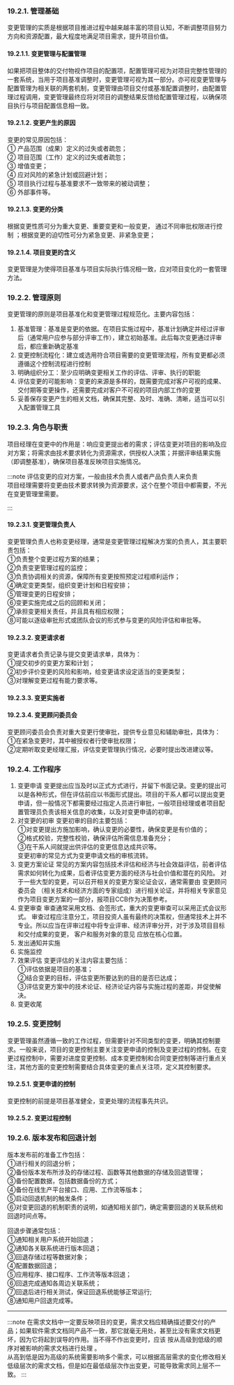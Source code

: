### 19.2.1. 管理基础
变更管理的实质是根据项目推进过程中越来越丰富的项目认知，不断调整项目努力方向和资源配置，最大程度地满足项目需求，提升项目价值。

#### 19.2.1.1. 变更管理与配置管理
如果把项目整体的交付物视作项目的配置项，配置管理可视为对项目完整性管理的一套系统，当用于项目基准调整时，变更管理可视为其一部分。亦可视变更管理与配置管理为相关联的两套机制，变更管理由项目交付或基准配置调整时，由配置管理过程调用，变更管理最终应将对项目的调整结果反馈给配置管理过程，以确保项目执行与项目配置信息相一致。

#### 19.2.1.2. 变更产生的原因
变更的常见原因包括：  
① 产品范围（成果）定义的过失或者疏忽；  
② 项目范围（工作）定义的过失或者疏忽；  
③ 增值变更；  
④ 应对风险的紧急计划或回避计划；  
⑤ 项目执行过程与基准要求不一致带来的被动调整；  
⑥ 外部事件等。

#### 19.2.1.3. 变更的分类
根据变更性质可分为重大变更、重要变更和一般变更， <Highlight>通过不同审批权限进行控制</Highlight> ；根据变更的迫切性可分为紧急变更、非紧急变更；

#### 19.2.1.4. 项目变更的含义
变更管理是为使得项目基准与项目实际执行情况相一致，应对项目变化的一套管理方法。

### 19.2.2. 管理原则
变更管理的原则是项目基准化和变更管理过程规范化。主要内容包括：
1. 基准管理：基准是变更的依据。在项目实施过程中，基准计划确定并经过评审后（通常用户应参与部分评审工作），建立初始基准。此后每次变更通过评审后，都应重新确定基准
2. 变更控制流程化：建立或选用符合项目需要的变更管理流程，所有变更都必须遵循这个控制流程进行控制
3. 明确组织分工：至少应明确变更相关工作的评估、评审、执行的职能
4. 评估变更的可能影响：变更的来源是多样的，既需要完成对客户可视的成果、交付期等变更操作，还需要完成对客户不可视的项目内部工作的变更
5. 妥善保存变更产生的相关文档，确保其完整、及时、准确、清晰，适当可以引入配置管理工具

### 19.2.3. 角色与职责
项目经理在变更中的作用是：响应变更提出者的需求；评估变更对项目的影响及应对方案；将需求由技术要求转化为资源需求，供授权人决策；并据评审结果实施（即调整基准），确保项目基准反映项目实施情况。

:::note
评估变更的应对方案，一般由技术负责人或者产品负责人来负责  
项目经理需要将变更由技术要求转换为资源要求，这个在整个项目中都需要，不光在变更管理里需要。  

:::

#### 19.2.3.1. 变更管理负责人
变更管理负责人也称变更经理，通常是变更管理过程解决方案的负责人，其主要职责包括：  
①负责整个变更过程方案的结果；  
②负责变更管理过程的监控；  
③负责协调相关的资源，保障所有变更按照预定过程顺利运作；  
④确定变更类型，组织变更计划和日程安排；  
⑤管理变更的日程安排；  
⑥变更实施完成之后的回顾和关闭；  
⑦承担变更相关责任，并且具有相应权限；  
⑧可能以逐级审批形式或团队会议的形式参与变更的风险评估和审批等。

#### 19.2.3.2. 变更请求者
变更请求者负责记录与提交变更请求单，具体为：  
①提交初步的变更方案和计划；  
②初步评价变更的风险和影响，给变更请求设定适当的变更类型；  
③对理解变更过程有能力要求等。

#### 19.2.3.3. 变更实施者

#### 19.2.3.4. 变更顾问委员会
变更顾问委员会负责对重大变更行使审批，提供专业意见和辅助审批，具体为：  
①在紧急变更时，其中被授权者行使审批权限；  
②定期听取变更经理汇报，评估变更管理执行情况，必要时提出改进建议等。

### 19.2.4. 工作程序
1. 变更申请
    变更提出应当及时以正式方式进行，并留下书面记录。变更的提出可以是各种形式，但在评估前应以书面形式提出。项目的干系人都可以提出变更申请，但一般情况下都需要经过指定人员进行审批，一般项目经理或者项目配置管理员负责该相关信息的收集，以及对变更申请的初审。
2. 对变更的初审
    变更初审的目的主要包括：  
    ①对变更提出方施加影响，确认变更的必要性，确保变更是有价值的；  
    ②格式校验，完整性校验，确保评估所需信息准备充分；  
    ③在干系人间就提出供评估的变更信息达成共识等。  
    变更初审的常见方式为变更申请文档的审核流转。
3. 变更方案论证
    常见的方案内容包括技术评估和经济与社会效益评估，前者评估需求如何转化为成果，后者评估变更方面的经济与社会价值和潜在的风险。
    对于一些大型的变更，可以召开相关的变更方案论证会议，通常需要由 <Highlight>变更顾问委员会</Highlight> （相关技术和经济方面的专家组成）进行相关论证，并将相关专家意见作为项目变更方案的一部分，报项目CCB作为决策参考。
4. 变更审查
    审查通常采用文档、会签形式，重大的变更审查可以采用正式会议形式。
    审查过程应注意分工，项目投资人虽有最终的决策权，但通常技术上并不专业。所以应当在评审过程中将专业评审、经济评审分开，对于涉及项目目标和交付成果的变更， <Highlight>客户和服务对象的意见</Highlight> 应放在核心位置。
5. 发出通知并实施
6. 实施监控
7. 效果评估
    变更评估的关注内容主要包括：  
    ①评估依据是项目的基准；  
    ②结合变更的目标，评估变更所要达到的目的是否巳达成；  
    ③评估变更方案中的技术论证、经济论证内容与实施过程的差距，并促使解决。
8. 变更收尾

### 19.2.5. 变更控制
变更管理虽然遵循一致的工作过程，但需要针对不同类型的变更，明确其控制要求。一般来说，项目的变更控制主要关注变更申请的控制及变更过程的控制。在变更过程控制中，需要对进度变更控制、成本变更控制和合同变更控制等进行重点关注，其他方面的变更控制需要结合具体变更的重点关注项，定义其控制要求。

#### 19.2.5.1. 变更申请的控制
变更控制的前提是项目基准健全，变更处理的流程事先共识。

#### 19.2.5.2. 变更过程控制

### 19.2.6. 版本发布和回退计划
版本发布前的准备工作包括：  
①进行相关的回退分析；  
②备份版本发布所涉及的存储过程、函数等其他数据的存储及回退管理；  
③备份配置数据，包括数据备份的方式；  
④备份在线生产平台接口、应用、工作流等版本；  
⑤启动回退机制的触发条件；  
⑥对变更回退的机制职责的说明，如通知相关部门，确定需要回退的关联系统和回退时间点等。

回退步骤通常包括：  
①通知相关用户系统开始回退；  
②通知各关联系统进行版本回退；  
③回退存储过程等数据对象；  
④配置数据回退；  
⑤应用程序、接口程序、工作流等版本回退；  
⑥回退完成通知各周边关联系统；  
⑦回退后进行相关测试，保证回退系统能够正常运行;  
⑧通知用户回退完成等。

----

:::note
在需求文档中一定要反映项目的变更，需求文档应精确描述要交付的产品；如果软件需求文档同产品不一致，那它就毫无用处，甚至比没有需求文档更坏，因为它将起到误导的作用。当不得不作出变更时，应该 <Highlight>按从高级到低级的顺序对被影响的需求文档进行处理</Highlight> 。  
从高到低是因为高级的系统需要影响多个需求，可以根据高层需求的变化修改相关低级层次的需求文档，但是如在最低级层次作出变更，可能导致需求同上层不一致。
:::
